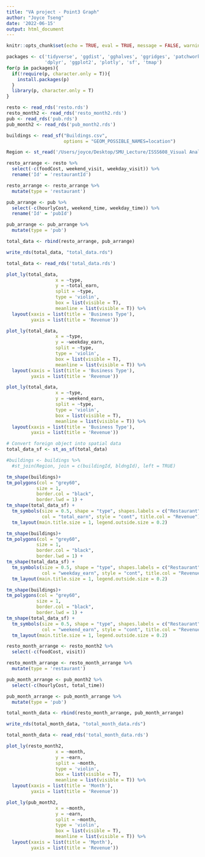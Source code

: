```yaml
---
title: "VA project - Point3 Graph"
author: "Joyce Tseng"
date: '2022-06-15'
output: html_document
---
```


```r
knitr::opts_chunk$set(echo = TRUE, eval = TRUE, message = FALSE, warning = FALSE, fig.retina = 3)
```


```r
packages <- c('tidyverse', 'ggdist', 'gghalves', 'ggridges', 'patchwork', 
              'dplyr', 'ggplot2', 'plotly', 'sf', 'tmap')
for(p in packages){
  if(!require(p, character.only = T)){
    install.packages(p)
  }
  library(p, character.only = T)
}
```

```r
resto <- read_rds('resto.rds')
resto_month2 <- read_rds('resto_month2.rds')
pub <- read_rds('pub.rds')
pub_month2 <- read_rds('pub_month2.rds')
```

```r
buildings <- read_sf("Buildings.csv", 
                     options = "GEOM_POSSIBLE_NAMES=location")
```

```r
Region <- st_read('/Users/joyce/Desktop/SMU_Lecture/ISSS608_Visual Analytics/VAST-Challenge-2022/Datasets/shapefile/buildings.shp') 
```

```r
resto_arrange <- resto %>%
  select(-c(foodCost, weekend_visit, weekday_visit)) %>%
  rename('Id' = 'restaurantId')
```

```r
resto_arrange <- resto_arrange %>%
  mutate(type = 'restaurant')
```

```r
pub_arrange <- pub %>%
  select(-c(hourlyCost, weekend_time, weekday_time)) %>%
  rename('Id' = 'pubId')
```

```r
pub_arrange <- pub_arrange %>%
  mutate(type = 'pub')
```

```r
total_data <- rbind(resto_arrange, pub_arrange)
```

```r
write_rds(total_data, "total_data.rds")
```

```r
total_data <- read_rds('total_data.rds')
```

```r
plot_ly(total_data, 
                  x = ~type, 
                  y = ~total_earn,
                  split = ~type,
                  type = 'violin',
                  box = list(visible = T),
                  meanline = list(visible = T)) %>%
  layout(xaxis = list(title = 'Business Type'),
         yaxis = list(title = 'Revenue'))

```

```r
plot_ly(total_data, 
                  x = ~type, 
                  y = ~weekday_earn,
                  split = ~type,
                  type = 'violin',
                  box = list(visible = T),
                  meanline = list(visible = T)) %>%
  layout(xaxis = list(title = 'Business Type'),
         yaxis = list(title = 'Revenue'))

```

```r
plot_ly(total_data, 
                  x = ~type, 
                  y = ~weekend_earn,
                  split = ~type,
                  type = 'violin',
                  box = list(visible = T),
                  meanline = list(visible = T)) %>%
  layout(xaxis = list(title = 'Business Type'),
         yaxis = list(title = 'Revenue'))

```

```r
# Convert foreign object into spatial data
total_data_sf <- st_as_sf(total_data)
```

```r
#buildings <- buildings %>%
  #st_join(Region, join = c(buildingId, bldngId), left = TRUE)
```

```r
tm_shape(buildings)+
tm_polygons(col = "grey60",
           size = 1,
           border.col = "black",
           border.lwd = 1) +
tm_shape(total_data_sf) +
  tm_symbols(size = 0.5, shape = "type", shapes.labels = c("Restaurant", "Pub"), title.shape = "Venue Type",
             col = "total_earn", style = "cont", title.col = "Revenue")  +
  tm_layout(main.title.size = 1, legend.outside.size = 0.2)
```

```r
tm_shape(buildings)+
tm_polygons(col = "grey60",
           size = 1,
           border.col = "black",
           border.lwd = 1) +
tm_shape(total_data_sf) +
  tm_symbols(size = 0.5, shape = "type", shapes.labels = c("Restaurant", "Pub"), title.shape = "Venue Type",
             col = "weekday_earn", style = "cont", title.col = "Revenue")  +
  tm_layout(main.title.size = 1, legend.outside.size = 0.2)
```

```r
tm_shape(buildings)+
tm_polygons(col = "grey60",
           size = 1,
           border.col = "black",
           border.lwd = 1) +
tm_shape(total_data_sf) +
  tm_symbols(size = 0.5, shape = "type", shapes.labels = c("Restaurant", "Pub"), title.shape = "Venue Type",
             col = "weekend_earn", style = "cont", title.col = "Revenue")  +
  tm_layout(main.title.size = 1, legend.outside.size = 0.2)
```


```r
resto_month_arrange <- resto_month2 %>%
  select(-c(foodCost, visit))
```

```r
resto_month_arrange <- resto_month_arrange %>%
  mutate(type = 'restaurant')
```

```r
pub_month_arrange <- pub_month2 %>%
  select(-c(hourlyCost, total_time)) 
```

```r
pub_month_arrange <- pub_month_arrange %>%
  mutate(type = 'pub')
```

```r
total_month_data <- rbind(resto_month_arrange, pub_month_arrange)
```

```r
write_rds(total_month_data, "total_month_data.rds")
```

```r
total_month_data <- read_rds('total_month_data.rds')
```

```r
plot_ly(resto_month2, 
                  x = ~month, 
                  y = ~earn,
                  split = ~month,
                  type = 'violin',
                  box = list(visible = T),
                  meanline = list(visible = T)) %>%
  layout(xaxis = list(title = 'Month'),
         yaxis = list(title = 'Revenue'))

```

```r
plot_ly(pub_month2, 
                  x = ~month, 
                  y = ~earn,
                  split = ~month,
                  type = 'violin',
                  box = list(visible = T),
                  meanline = list(visible = T)) %>%
  layout(xaxis = list(title = 'Mpnth'),
         yaxis = list(title = 'Revenue'))

```
